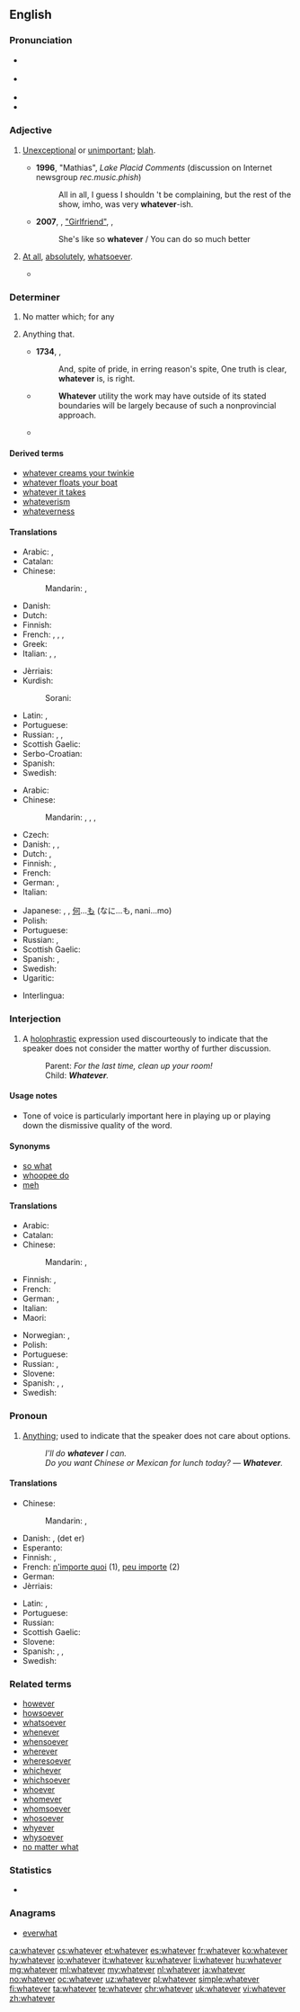 ==English==

===Pronunciation===
* {{a|RP}} {{IPA|/ʍɒtˈɛvə/|lang=en}}
* {{a|GenAm}} {{IPA|/wʌtˈɛvɚ/|lang=en}}
* {{audio|en-us-whatever.ogg|Audio (US)|lang=en}}
* {{rhymes|ɛvə(r)|lang=en}}

===Adjective===
{{en-adj}}

# {{context|colloquial|lang=en}} [[unexceptional|Unexceptional]] or [[unimportant]]; [[blah]].
#* '''1996''', "Mathias", ''Lake Placid Comments'' (discussion on Internet newsgroup ''rec.music.phish'')
#*: All in all, I guess I shouldn 't be complaining, but the rest of the show, imho, was very '''whatever'''-ish.
#* '''2007''', {{w|Avril Lavigne}}, [[w:Girlfriend (Avril Lavigne song)|"Girlfriend"]], ''{{w|The Best Damn Thing}}'',
#*: She's like so '''whatever'''&nbsp;/ You can do so much better
# {{context|postpositive|lang=en}} [[at all|At all]], [[absolutely]], [[whatsoever]].
#: {{usex|lang=en|There is no point '''whatever''' in going on with this discussion.}}
#* {{quote-book|year=1910|author={{w|Emerson Hough}}
|title=[http://www.gutenberg.org/ebooks/11593 The Purchase Price]|chapter=1
|passage=Serene, smiling, enigmatic, she faced him with no fear '''whatever''' showing in her dark eyes. The clear light of the bright autumn morning had no terrors for youth and health like hers.}}

===Determiner===
{{en-det}}

# No matter which; for any
#: {{usex|lang=en|'''Whatever''' choice you make, there will be consequences.}}
# {{context|relative|lang=en}} Anything that.
#: {{usex|lang=en|'''Whatever''' you say is fine with me.}}
#* '''1734''', {{w|Alexander Pope}}, {{w|An Essay on Man}}
#*: And, spite of pride, in erring reason's spite, One truth is clear, '''whatever''' is, is right.
#* {{RQ:Schuster Hepaticae V|viii}}
#*: '''Whatever''' utility the work may have outside of its stated boundaries will be largely because of such a nonprovincial approach.
#* {{quote-magazine|year=2013|month=September-October|author={{w|Henry Petroski}}
|magazine={{w|American Scientist}}|title=[http://www.americanscientist.org/issues/pub/2013/5/the-evolution-of-eyeglasses The Evolution of Eyeglasses]
|passage=The ability of a segment of a glass sphere to magnify '''whatever''' is placed before it was known around the year 1000, when the spherical segment was called a reading stone, essentially what today we might term a frameless magnifying glass or plain glass paperweight.}}

====Derived terms====
* [[whatever creams your twinkie]]
* [[whatever floats your boat]]
* [[whatever it takes]]
* [[whateverism]]
* [[whateverness]]

====Translations====
{{trans-top|no matter which; for any}}
* Arabic: {{t+|ar|أي|tr='ayy}}, {{t|ar|أيما|tr='áyyamaa}}
* Catalan: {{t|ca|qualsevol}}
* Chinese:
*: Mandarin: {{t|cmn|不管怎樣|sc=Hani}}, {{t|cmn|不管怎样|tr=[[bùguǎn]] [[zěnyàng]]|sc=Hani}}
* Danish: {{t+|da|uanset}}
* Dutch: {{t|nl|welke ... ook}}
* Finnish: {{t+|fi|tahansa|alt=minkä tahansa}}
* French: {{t+|fr|quel que soit}}, {{t+|fr|n'importe quel|m}}, {{t+|fr|n'importe quelle|f}}, {{t+|fr|peu importe}}
* Greek: {{t+|el|οποιοσδήποτε|tr=opoiosdípote}}
* Italian: {{t+|it|qualunque}}, {{t+|it|qualsiasi}}, {{t+|it|qualsivoglia}}
{{trans-mid}}
* Jèrriais: {{t|roa-jer|n'împorte tchi|alt=n'împorte tchi qu'}}
* Kurdish:
*: Sorani: {{t+|ku|هه‌رچی}}
* Latin: {{t+|la|quisquis}}, {{t|la|quidquid}}
* Portuguese: {{t|pt|qualquer que seja}}
* Russian: {{t|ru|какой бы ни|tr=kakój by ni}}, {{t+|ru|любой|tr=ljubój}}, {{t|ru|какой бы то ни было|tr=kakój by to ní bylo}}
* Scottish Gaelic: {{t|gd|ge be}}
* Serbo-Croatian: {{t|sh|koji god}}
* Spanish: {{t+|es|cualquier|m|f}}
* Swedish: {{t|sv|vad som helst}}
{{trans-bottom}}

{{trans-top|anything}}
* Arabic: {{t|ar|أي شيء|tr='ayy shay'}}
* Chinese:
*: Mandarin: {{t|cmn|無論什麼|sc=Hani}}, {{t|cmn|无论什么|tr=[[wúlùn]] [[shénme]]|sc=Hani}}, {{t+|cmn|無論何事|sc=Hani}}, {{t|cmn|无论何事|tr=[[wúlùn]] [[héshì]]|sc=Hani}}
* Czech: {{t|cs|cokoli}}
* Danish: {{t|da|hvad end}}, {{t|da|alt hvad}}, {{t|da|hvad som helst}}
* Dutch: {{t|nl|maakt niet uit}}, {{t|nl|het zal wel}}
* Finnish: {{t+|fi|tahansa|alt=mitä tahansa}}, {{t|fi|mikä ikinä}}
* French: {{t+|fr|quoi que}}
* German: {{t|de|was immer}}, {{t|de|was auch immer}}
* Italian: {{t|it|qualsiasi cosa}}
{{trans-mid}}
* Japanese: {{t|ja|何でも|tr=なんでも, nan-demo}}, {{t|ja|何事も|tr=なにごとも, nanigoto-mo}}, [[何]]...[[も]] (なに...も, nani...mo)
* Polish: {{t+|pl|cokolwiek}}
* Portuguese: {{t|pt|[[qualquer]] [[coisa]] [[que]]}}
* Russian: {{t|ru|всё, что|tr=vsjo, čto}} {{qualifier|read: vsjo, što}}, {{t+|ru|что бы ни|tr=čtó by ni}} {{qualifier|read: štó by ni}}
* Scottish Gaelic: {{t|gd|ge be dè}}
* Spanish: {{t|es|lo que sea que}}, {{t|es|cualquier cosa que}}
* Swedish: {{t|sv|vad som helst}}
* Ugaritic: {{t|uga|𐎎𐎐𐎎|tr=mnm|sc=Ugar}}
{{trans-bottom}}

{{checktrans-top}}
* Interlingua: {{t-check|ia|qualcunque}}
{{trans-mid}}
{{trans-bottom}}

===Interjection===
{{en-interj}}

# {{context|colloquial|dismissive|lang=en}} A [[holophrastic]] expression used discourteously to indicate that the speaker does not consider the matter worthy of further discussion.
#: Parent: ''For the last time, clean up your room!''
#: Child: '''''Whatever'''.''

====Usage notes====
* Tone of voice is particularly important here in playing up or playing down the dismissive quality of the word.

====Synonyms====
* [[so what]]
* [[whoopee do]]
* [[meh]]

====Translations====
{{trans-top|indicating the matter is not worthy of further discussion}}
* Arabic: {{t|ar|‫طز‬|tr=tuz|sc=Arab}}
* Catalan: {{t|ca|el que tu diguis}}
* Chinese:
*: Mandarin: {{t+|cmn|无论如何|sc=Hani}}, {{t|cmn|wúlùnrúhé}}
* Finnish: {{t|fi|miten vain}}, {{t+|fi|ihan sama}} {{qualifier|colloquial}}
* French: {{t+|fr|bof}}
* German: {{t|de|wie dem auch sei}}, {{t+|de|egal}}
* Italian: {{t|it|vabbè}}
* Maori: {{t|mi|kāti}}
{{trans-mid}}
* Norwegian: {{t|no|samma det!}}, {{qualifier|teenage slang}} {{t+|no|whatever!}}
* Polish: {{t|pl|nieważne}}
* Portuguese: {{t|pt|tanto faz}}
* Russian: {{t+|ru|всё равно|tr=vsjo ravnó}}, {{t|ru|ну и ладно|tr=nu i ládno}}
* Slovene: {{t|sl|karkoli}}
* Spanish: {{t|es|como sea}}, {{t+|es|filo}} {{qualifier|Chile}}, {{t|es|no importa}}
* Swedish: {{t|sv|jaja}}
{{trans-bottom}}

===Pronoun===
{{en-pron}}

# [[anything|Anything]]; used to indicate that the speaker does not care about options.
#: ''I'll do '''whatever''' I can.''
#: ''Do you want Chinese or Mexican for lunch today? &mdash; '''Whatever'''.''

====Translations====
{{trans-top|anything}}
* Chinese:
*: Mandarin: {{t|cmn|無論什麼|sc=Hani}}, {{t|cmn|无论什么|tr=[[wúlùn]] [[shénme]]|sc=Hani}}
* Danish: {{t|da|hvad som helst}}, (det er) {{t|da|ligegyldigt}}
* Esperanto: {{t|eo|kio ajn}}
* Finnish: {{t+|fi|tahansa|alt=mitä tahansa}}, {{t|fi|mikä ikinä}}
* French: [[n'importe quoi]] (1), [[peu importe]] (2)
* German: {{t+|de|egal}}
* Jèrriais: {{t|roa-jer|n'împorte tchi}}
{{trans-mid}}
* Latin: {{t|la|quidquid}}, {{t+|la|quisquis}}
* Portuguese: {{t|pt|[[qualquer]] [[coisa]]}}
* Russian: {{t|ru|что угодно|tr=čto ugódno}} {{qualifier|read: što ugódno}}
* Scottish Gaelic: {{t|gd|ge be dè}}
* Slovene: {{t|sl|karkoli}}
* Spanish: {{t|es|no importa}}, {{t|es|da igual}}, {{t|es|lo que sea}}
* Swedish: {{t|sv|vad som helst}}
{{trans-bottom}}

===Related terms===
* [[however]]
* [[howsoever]]
* [[whatsoever]]
* [[whenever]]
* [[whensoever]]
* [[wherever]]
* [[wheresoever]]
* [[whichever]]
* [[whichsoever]]
* [[whoever]]
* [[whomever]]
* [[whomsoever]]
* [[whosoever]]
* [[whyever]]
* [[whysoever]]
* [[no matter what]]

===Statistics===
* {{rank|George|influence|March|668|whatever|reach|secret|showed}}

===Anagrams===
* [[everwhat#English|everwhat]]

[[ca:whatever]]
[[cs:whatever]]
[[et:whatever]]
[[es:whatever]]
[[fr:whatever]]
[[ko:whatever]]
[[hy:whatever]]
[[io:whatever]]
[[it:whatever]]
[[ku:whatever]]
[[li:whatever]]
[[hu:whatever]]
[[mg:whatever]]
[[ml:whatever]]
[[my:whatever]]
[[nl:whatever]]
[[ja:whatever]]
[[no:whatever]]
[[oc:whatever]]
[[uz:whatever]]
[[pl:whatever]]
[[simple:whatever]]
[[fi:whatever]]
[[ta:whatever]]
[[te:whatever]]
[[chr:whatever]]
[[uk:whatever]]
[[vi:whatever]]
[[zh:whatever]]